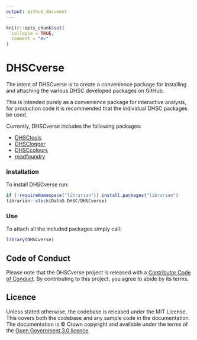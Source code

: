 ```yaml
---
output: github_document
---
```


<!-- README.md is generated from README.Rmd. Please edit that file -->

```r
knitr::opts_chunk$set(
  collapse = TRUE,
  comment = "#>"
)
```

# DHSCverse

The intent of DHSCverse is to create a convenience package for installing and attaching the various DHSC developed packages on GitHub.

This is intended purely as a convenience package for interactive analysis, for production code it is recommended that the individual DHSC packages be used.

Currently, DHSCverse includes the following packages:

-   [DHSCtools](https://github.com/DataS-DHSC/DHSCtools)
-   [DHSClogger](https://github.com/DataS-DHSC/DHSClogger)
-   [DHSCcolours](https://github.com/DataS-DHSC/DHSCcolours)
-   [readfoundry](https://github.com/DataS-DHSC/readfoundry)

### Installation

To install DHSCverse run:

``` r
if (!requireNamespace("librarian")) install.packages("librarian")
librarian::stock(DataS-DHSC/DHSCverse)
```

### Use

To attach all the included packages simply call:
``` r
library(DHSCverse)
```

## Code of Conduct

Please note that the DHSCverse project is released with a [Contributor Code of Conduct](https://contributor-covenant.org/version/2/1/CODE_OF_CONDUCT.html). By contributing to this project, you agree to abide by its terms.

## Licence

Unless stated otherwise, the codebase is released under the MIT License. This covers both the codebase and any sample code in the documentation. The documentation is © Crown copyright and available under the terms of the [Open Government 3.0 licence](https://www.nationalarchives.gov.uk/doc/open-government-licence/version/3/).
